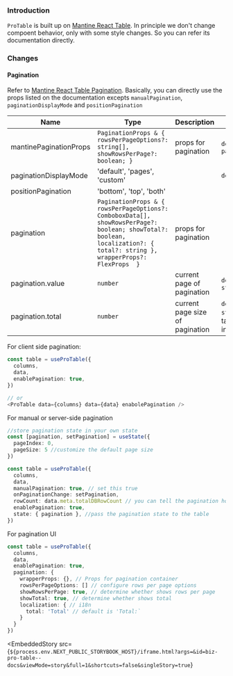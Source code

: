 
### Introduction

`ProTable` is built up on [Mantine React Table](https://v2.mantine-react-table.com/). In principle we don't change compoent behavior, only
with some style changes. So you can refer its documentation directly.

### Changes

#### Pagination

Refer to [Mantine React Table Pagination](https://www.mantine-react-table.com/docs/guides/pagination). Basically, you can directly use the props listed on the documentation
excepts `manualPagination`, `paginationDisplayMode` and `positionPagination`

| Name                   | Type                                                                                                                                                                      | Description                     | Usage                                                                                      |
| ---------------------- | ------------------------------------------------------------------------------------------------------------------------------------------------------------------------- | ------------------------------- | ------------------------------------------------------------------------------------------ |
| mantinePaginationProps | `PaginationProps & { rowsPerPageOptions?: string[], showRowsPerPage?: boolean; }`                                                                                         | props for pagination            | `deprecated`, please use `pagination`                                                      |
| paginationDisplayMode  | 'default', 'pages', 'custom'                                                                                                                                              |                                 | `deprecated`                                                                               |
| positionPagination     | 'bottom', 'top', 'both'                                                                                                                                                   |                                 |                                                                                            |
| pagination             | `PaginationProps & { rowsPerPageOptions?: ComboboxData[], showRowsPerPage?: boolean; showTotal?: boolean, localization?: { total?: string }, wrapperProps?: FlexProps  }` | props for pagination            |                                                                                            |
| pagination.value       | `number`                                                                                                                                                                  | current page of pagination      | `deprecated`, please use `state.pagination.pageIndex`                                      |
| pagination.total       | `number`                                                                                                                                                                  | current page size of pagination | `deprecated`, please use `state.pagination.rowCount`, table will calculate size internally |

For client side pagination:

```typescript
const table = useProTable({
  columns,
  data,
  enablePagination: true,
})

// or
<ProTable data={columns} data={data} enabolePagination />
```

For manual or server-side pagination

```typescript
//store pagination state in your own state
const [pagination, setPagination] = useState({
  pageIndex: 0,
  pageSize: 5 //customize the default page size
})

const table = useProTable({
  columns,
  data,
  manualPagination: true, // set this true
  onPaginationChange: setPagination,
  rowCount: data.meta.totalDBRowCount // you can tell the pagination how many rows there are in your back-end data,
  enablePagination: true,
  state: { pagination }, //pass the pagination state to the table
})
```

For pagination UI

```typescript
const table = useProTable({
  columns,
  data,
  enablePagination: true,
  pagination: {
    wrapperProps: {}, // Props for pagination container
    rowsPerPageOptions: [] // configure rows per page options
    showRowsPerPage: true, // determine whether shows rows per page
    showTotal: true, // determine whether shows total
    localization: { // i18n
      total: 'Total' // default is 'Total:`
    }
  }
})
```

<EmbeddedStory
  src={`${process.env.NEXT_PUBLIC_STORYBOOK_HOST}/iframe.html?args=&id=biz-pro-table--docs&viewMode=story&full=1&shortcuts=false&singleStory=true`}
></EmbeddedStory>
